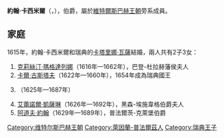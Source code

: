 {{Multiple issues|
{{Expand language|1=en|time=2020-11-18T08:18:33+00:00}}
{{Unreferenced|time=2020-11-18T08:18:33+00:00}}
}}
{{Infobox noble
| name        = 約翰·卡西米爾
| title       = 普法爾茨-克萊堡伯爵
| image       = Johan Kasimir, 1589-1652, Count Palatine of Zweibrücken (David Beck) - Nationalmuseum - 15921.tif
| birth_date  = {{birth_date|1589|4|20|df=yes}}
| birth_place = [[茨魏布呂肯|茨魏布呂肯]]
| death_date  = {{death date and age|1652|6|18|1589|4|20|df=yes}}
| death_place = [[南雪平|南雪平]]
| noble family= [[維特爾斯巴赫王朝|維特爾斯巴赫王朝]]
| father      = [[約翰一世_(普法爾茨-茨魏布呂肯)|普法爾茨-茨魏布呂肯的約翰一世]]
| mother      = [[于利希-克萊沃-貝格的瑪格達琳|于利希-克萊沃-貝格的瑪格達琳]]
}}
'''約翰·卡西米爾'''（{{lang-de|Johann Kasimir}}，{{bd|1589年|4月20日|1652年|6月18日}}），{{le|普法爾茨-克萊堡|Palatinate-Kleeburg}}伯爵，屬於[[維特爾斯巴赫王朝|維特爾斯巴赫王朝]]旁系成員。

== 家庭 ==
1615年，約翰·卡西米爾和瑞典的[[卡塔里娜·瓦薩|卡塔里娜·瓦薩]]結婚，兩人共有2子3女：
# [[克莉絲汀·瑪格達列娜_(普法爾茨-茨魏布呂肯-克萊堡)|克莉絲汀·瑪格達列娜]]（1616年—1662年），巴登-杜拉赫藩侯夫人
# [[卡爾十世·古斯塔夫|卡爾·古斯塔夫]]（1622年—1660年），1654年成為瑞典國王
# {{le|瑪麗·歐芙洛緒涅|Maria Euphrosyne of Zweibrücken}}（1625年—1687年）
# [[艾蕾諾爾·凱薩琳_(普法爾茨-茨魏布呂肯-克萊堡)|艾蕾諾爾·凱薩琳]]（1626年—1692年），黑森-埃施韋格伯爵夫人
# [[阿道夫·約翰一世|阿道夫·約翰]]（1629年—1689年），普法爾茨-克萊堡伯爵

[[Category:维特尔斯巴赫王朝|Category:维特尔斯巴赫王朝]]
[[Category:萊因蘭-普法爾茲人|Category:萊因蘭-普法爾茲人]]
[[Category:瑞典王子|Category:瑞典王子]]